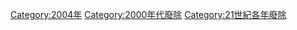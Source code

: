 {{discat|200|4|2003|2005}}
{{Commonscat|2004 disestablishments}}

[[Category:2004年|Category:2004年]]
[[Category:2000年代廢除|Category:2000年代廢除]]
[[Category:21世紀各年廢除|Category:21世紀各年廢除]]